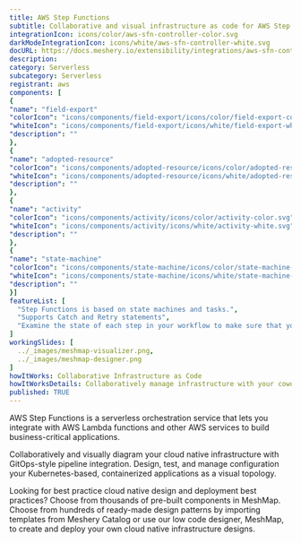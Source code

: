 ```yaml
---
title: AWS Step Functions
subtitle: Collaborative and visual infrastructure as code for AWS Step Functions
integrationIcon: icons/color/aws-sfn-controller-color.svg
darkModeIntegrationIcon: icons/white/aws-sfn-controller-white.svg
docURL: https://docs.meshery.io/extensibility/integrations/aws-sfn-controller
description: 
category: Serverless
subcategory: Serverless
registrant: aws
components: [
{
"name": "field-export"
"colorIcon": "icons/components/field-export/icons/color/field-export-color.svg"
"whiteIcon": "icons/components/field-export/icons/white/field-export-white.svg"
"description": ""
},
{
"name": "adopted-resource"
"colorIcon": "icons/components/adopted-resource/icons/color/adopted-resource-color.svg"
"whiteIcon": "icons/components/adopted-resource/icons/white/adopted-resource-white.svg"
"description": ""
},
{
"name": "activity"
"colorIcon": "icons/components/activity/icons/color/activity-color.svg"
"whiteIcon": "icons/components/activity/icons/white/activity-white.svg"
"description": ""
},
{
"name": "state-machine"
"colorIcon": "icons/components/state-machine/icons/color/state-machine-color.svg"
"whiteIcon": "icons/components/state-machine/icons/white/state-machine-white.svg"
"description": ""
}]
featureList: [
  "Step Functions is based on state machines and tasks.",
  "Supports Catch and Retry statements",
  "Examine the state of each step in your workflow to make sure that your application runs in order and as expected"
]
workingSlides: [
  ../_images/meshmap-visualizer.png,
  ../_images/meshmap-designer.png
]
howItWorks: Collaborative Infrastructure as Code
howItWorksDetails: Collaboratively manage infrastructure with your coworkers synchronously sharing the same designs.
published: TRUE
---
```

<p>
AWS Step Functions is a serverless orchestration service that lets you integrate with AWS Lambda functions and other AWS services to build business-critical applications. 
</p>
<p>
    Collaboratively and visually diagram your cloud native infrastructure with GitOps-style pipeline integration. Design, test, and manage configuration your Kubernetes-based, containerized applications as a visual topology.
</p>
<p>
    Looking for best practice cloud native design and deployment best practices? Choose from thousands of pre-built components in MeshMap. Choose from hundreds of ready-made design patterns by importing templates from Meshery Catalog or use our low code designer, MeshMap, to create and deploy your own cloud native infrastructure designs.
</p>
